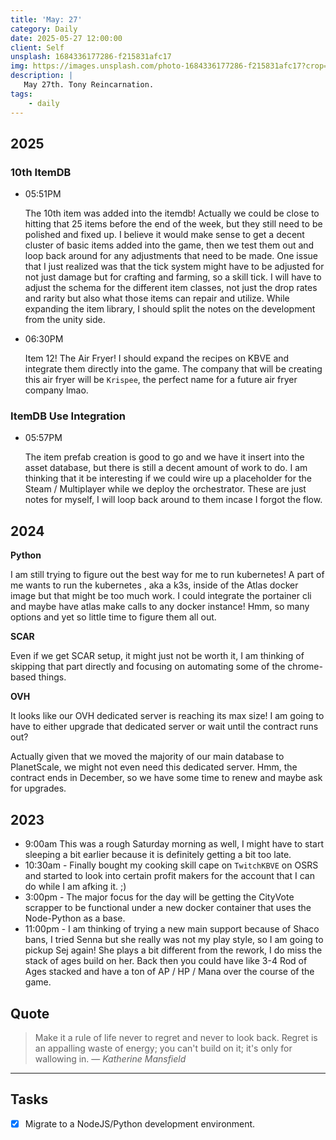 ```yaml
---
title: 'May: 27'
category: Daily
date: 2025-05-27 12:00:00
client: Self
unsplash: 1684336177286-f215831afc17
img: https://images.unsplash.com/photo-1684336177286-f215831afc17?crop=entropy&cs=srgb&fm=jpg&ixid=MnwzNjM5Nzd8MHwxfHJhbmRvbXx8fHx8fHx8fDE2ODE3NDg2ODY&ixlib=rb-4.0.3&q=85
description: |
   May 27th. Tony Reincarnation.
tags:
    - daily
---
```


## 2025

### 10th ItemDB

-   05:51PM

    The 10th item was added into the itemdb!
    Actually we could be close to hitting that 25 items before the end of the week, but they still need to be polished and fixed up.
    I believe it would make sense to get a decent cluster of basic items added into the game, then we test them out and loop back around for any adjustments that need to be made.
    One issue that I just realized was that the tick system might have to be adjusted for not just damage but for crafting and farming, so a skill tick.
    I will have to adjust the schema for the different item classes, not just the drop rates and rarity but also what those items can repair and utilize.
    While expanding the item library, I should split the notes on the development from the unity side.

-   06:30PM

    Item 12! The Air Fryer!
    I should expand the recipes on KBVE and integrate them directly into the game.
    The company that will be creating this air fryer will be `Krispee`, the perfect name for a future air fryer company lmao.


### ItemDB Use Integration

-   05:57PM

    The item prefab creation is good to go and we have it insert into the asset database, but there is still a decent amount of work to do.
    I am thinking that it be interesting if we could wire up a placeholder for the Steam / Multiplayer while we deploy the orchestrator.
    These are just notes for myself, I will loop back around to them incase I forgot the flow.

## 2024

**Python**

I am still trying to figure out the best way for me to run kubernetes!
A part of me wants to run the kubernetes , aka a k3s, inside of the Atlas docker image but that might be too much work.
I could integrate the portainer cli and maybe have atlas make calls to any docker instance! Hmm, so many options and yet so little time to figure them all out.


**SCAR**

Even if we get SCAR setup, it might just not be worth it, I am thinking of skipping that part directly and focusing on automating some of the chrome-based things.

**OVH**

It looks like our OVH dedicated server is reaching its max size!
I am going to have to either upgrade that dedicated server or wait until the contract runs out?

Actually given that we moved the majority of our main database to PlanetScale, we might not even need this dedicated server.
Hmm, the contract ends in December, so we have some time to renew and maybe ask for upgrades.

## 2023

- 9:00am This was a rough Saturday morning as well, I might have to start sleeping a bit earlier because it is definitely getting a bit too late.
- 10:30am - Finally bought my cooking skill cape on `TwitchKBVE` on OSRS and started to look into certain profit makers for the account that I can do while I am afking it. ;)
- 3:00pm - The major focus for the day will be getting the CityVote scrapper to be functional under a new docker container that uses the Node-Python as a base.
- 11:00pm - I am thinking of trying a new main support because of Shaco bans, I tried Senna but she really was not my play style, so I am going to pickup Sej again! She plays a bit different from the rework, I do miss the stack of ages build on her. Back then you could have like 3-4 Rod of Ages stacked and have a ton of AP / HP / Mana over the course of the game.

## Quote

> Make it a rule of life never to regret and never to look back. Regret is an appalling waste of energy; you can't build on it; it's only for wallowing in.
> — <cite>Katherine Mansfield</cite>

---

## Tasks

- [x] Migrate to a NodeJS/Python development environment.